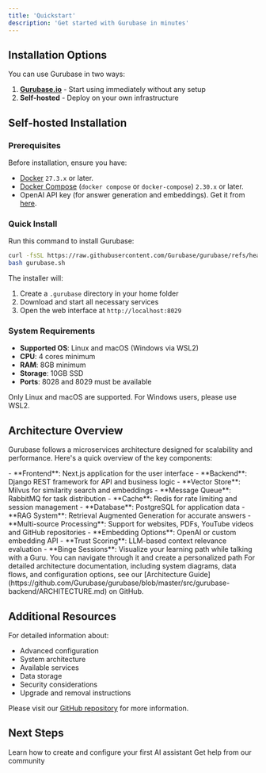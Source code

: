 ```yaml
---
title: 'Quickstart'
description: 'Get started with Gurubase in minutes'
---
```


## Installation Options

You can use Gurubase in two ways:

1. **[Gurubase.io](https://gurubase.io)** - Start using immediately without any setup
2. **Self-hosted** - Deploy on your own infrastructure

## Self-hosted Installation

### Prerequisites

Before installation, ensure you have:
- [Docker](https://docs.docker.com/get-docker/) `27.3.x` or later.
- [Docker Compose](https://docs.docker.com/compose/install/) (`docker compose` or `docker-compose`) `2.30.x` or later.
- OpenAI API key (for answer generation and embeddings). Get it from [here](https://platform.openai.com/api-keys).

### Quick Install

Run this command to install Gurubase:

```bash
curl -fsSL https://raw.githubusercontent.com/Gurubase/gurubase/refs/heads/master/gurubase.sh -o gurubase.sh
bash gurubase.sh
```

The installer will:
1. Create a `.gurubase` directory in your home folder
2. Download and start all necessary services
3. Open the web interface at `http://localhost:8029`

### System Requirements

- **Supported OS**: Linux and macOS (Windows via WSL2)
- **CPU**: 4 cores minimum
- **RAM**: 8GB minimum
- **Storage**: 10GB SSD
- **Ports**: 8028 and 8029 must be available

<Note>
  Only Linux and macOS are supported. For Windows users, please use WSL2.
</Note>

## Architecture Overview

Gurubase follows a microservices architecture designed for scalability and performance. Here's a quick overview of the key components:

<AccordionGroup>
  <Accordion icon="layer-group" title="Core Components">
    - **Frontend**: Next.js application for the user interface
    - **Backend**: Django REST framework for API and business logic
    - **Vector Store**: Milvus for similarity search and embeddings
    - **Message Queue**: RabbitMQ for task distribution
    - **Cache**: Redis for rate limiting and session management
    - **Database**: PostgreSQL for application data
  </Accordion>
  
  <Accordion icon="gears" title="Key Features">
    - **RAG System**: Retrieval Augmented Generation for accurate answers
    - **Multi-source Processing**: Support for websites, PDFs, YouTube videos and GitHub repositories
    - **Embedding Options**: OpenAI or custom embedding API
    - **Trust Scoring**: LLM-based context relevance evaluation
    - **Binge Sessions**: Visualize your learning path while talking with a Guru. You can navigate through it and create a personalized path
  </Accordion>
</AccordionGroup>

<Note>
  For detailed architecture documentation, including system diagrams, data flows, and configuration options, see our [Architecture Guide](https://github.com/Gurubase/gurubase/blob/master/src/gurubase-backend/ARCHITECTURE.md) on GitHub.
</Note>

## Additional Resources

For detailed information about:
- Advanced configuration
- System architecture
- Available services
- Data storage
- Security considerations
- Upgrade and removal instructions

Please visit our [GitHub repository](https://github.com/Gurubase/gurubase/blob/master/INSTALL.md) for more information.

## Next Steps

<CardGroup cols={2}>
  <Card
    title="Create Your First Guru"
    icon="wand-magic-sparkles"
    href="/guides/create-guru"
  >
    Learn how to create and configure your first AI assistant
  </Card>
  <Card
    title="Join Discord"
    icon="discord"
    href="https://discord.gg/9CMRSQPqx6"
  >
    Get help from our community
  </Card>
</CardGroup>

